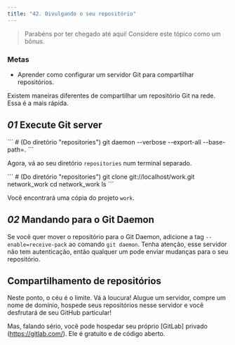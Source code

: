 ```yaml
---
title: "42. Divulgando o seu repositório"
---
```


> Parabéns por ter chegado até aqui! Considere este tópico como um bônus.

### Metas

- Aprender como configurar um servidor Git para compartilhar repositórios.

Existem maneiras diferentes de compartilhar um repositório Git na rede. Essa é a mais rápida.

## _01_ Execute Git server

<Run>
```
# (Do diretório "repositories")
git daemon --verbose --export-all --base-path=.
```
</Run>

Agora, vá ao seu diretório `repositories` num terminal separado.

<Run>
```
# (Do diretório "repositories")
git clone git://localhost/work.git network_work
cd network_work
ls
```
</Run>

Você encontrará uma cópia do projeto `work`.

## _02_ Mandando para o Git Daemon

Se você quer mover o repositório para o Git Daemon, adicione a tag `--enable=receive-pack` ao comando `git daemon`. Tenha atenção, esse servidor não tem autenticação, então qualquer um pode enviar mudanças para o seu repositório.


## Compartilhamento de repositórios

Neste ponto, o céu é o limite. Vá à loucura! Alugue um servidor, compre um nome de domínio, hospede seus repositórios nesse servidor e você desfrutará de seu GitHub particular!

Mas, falando sério, você pode hospedar seu próprio [GitLab] privado (https://gitlab.com/). Ele é gratuito e de código aberto.